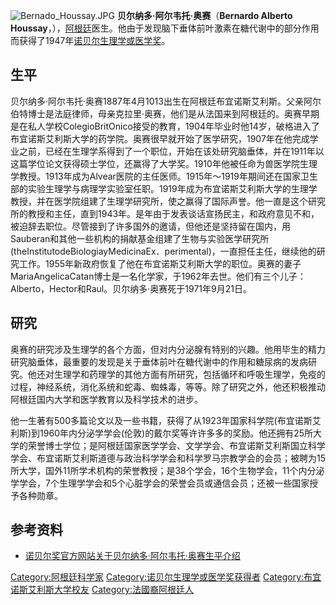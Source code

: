 [[File:Bernado_Houssay.JPG|thumb]]
'''贝尔纳多·阿尔韦托·奥赛'''（'''Bernardo Alberto Houssay'''，{{bd|1887年|4月10日|1971年|9月21日}}），[[阿根廷|阿根廷]]医生。他由于发现脑下垂体前叶激素在糖代谢中的部分作用而获得了1947年[[诺贝尔生理学或医学奖|诺贝尔生理学或医学奖]]。

==生平==
贝尔纳多·阿尔韦托·奥赛1887年4月1013出生在阿根廷布宜诺斯艾利斯。父亲阿尔伯特博士是法庭律师，母亲克拉里·奥赛，他们是从法国来到阿根廷的。奥赛早期是在私人学校ColegioBritOnico接受的教育，1904年毕业时他14岁，破格进入了布宜诺斯艾利斯大学的药学院。奥赛很早就开始了医学研究，1907年在他完成学业之前，已经在生理学系得到了一个职位，开始在该处研究脑垂体，并在1911年以这篇学位论文获得硕士学位，还赢得了大学奖。1910年他被任命为兽医学院生理学教授。1913年成为Alvear医院的主任医师。1915年～1919年期间还在国家卫生部的实验生理学与病理学实验室任职。1919年成为布宜诺斯艾利斯大学的生理学教授，并在医学院组建了生理学研究所，使之赢得了国际声誉。他一直是这个研究所的教授和主任，直到1943年。是年由于发表谈话宣扬民主，和政府意见不和，被迫辞去职位。尽管接到了许多国外的邀请，但他还是坚持留在国内，用Sauberan和其他一些机构的捐献基金组建了生物与实验医学研究所(theInstitutodeBiologiayMedicinaEx．perimental)，一直担任主任，继续他的研究工作。1955年新政府恢复了他在布宜诺斯艾利斯大学的职位。奥赛的妻子MariaAngelicaCatan博士是一名化学家，于1962年去世。他们有三个儿子：Alberto，Hector和Raul。贝尔纳多·奥赛死于1971年9月21日。

==研究==
奥赛的研究涉及生理学的各个方面，但对内分泌腺有特别的兴趣。他用毕生的精力研究脑垂体，最重要的发现是关于垂体前叶在糖代谢中的作用和糖尿病的发病研究。他还对生理学和药理学的其他方面有所研究，包括循环和呼吸生理学，免疫的过程，神经系统，消化系统和蛇毒、蜘蛛毒，等等。除了研究之外，他还积极推动阿根廷国内大学和医学教育以及科学技术的进步。

他一生著有500多篇论文以及一些书籍，获得了从1923年国家科学院(布宜诺斯艾利斯)到1960年内分泌学学会(伦敦)的戴尔奖等许许多多的奖励。他还拥有25所大学的荣誉博士学位；是阿根廷国家医学学会、文学学会、布宜诺斯艾利斯国立科学学会、布宜诺斯艾利斯道德与政治科学学会和科学罗马宗教学会的会员；被聘为15所大学，国外11所学术机构的荣誉教授；是38个学会，16个生物学会，11个内分泌学学会，7个生理学学会和5个心脏学会的荣誉会员或通信会员；还被一些国家授予各种勋章。

==参考资料==
*[http://nobelprize.org/nobel_prizes/medicine/laureates/1947/houssay-bio.html 诺贝尔奖官方网站关于贝尔纳多·阿尔韦托·奥赛生平介绍]{{Wayback|url=http://nobelprize.org/nobel_prizes/medicine/laureates/1947/houssay-bio.html |date=20071018054658 }}
{{諾貝爾生理學或醫學獎獲得者 (1926年-1950年)}}

{{Authority control}}
{{DEFAULTSORT:Houssay, Bernardo}}
[[Category:阿根廷科学家|Category:阿根廷科学家]]
[[Category:诺贝尔生理学或医学奖获得者|Category:诺贝尔生理学或医学奖获得者]]
[[Category:布宜诺斯艾利斯大学校友|Category:布宜诺斯艾利斯大学校友]]
[[Category:法國裔阿根廷人|Category:法國裔阿根廷人]]